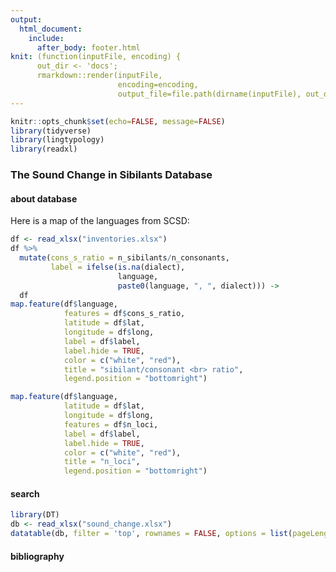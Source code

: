 ```yaml
---
output: 
  html_document:
    include:
      after_body: footer.html
knit: (function(inputFile, encoding) { 
      out_dir <- 'docs';
      rmarkdown::render(inputFile,
                        encoding=encoding, 
                        output_file=file.path(dirname(inputFile), out_dir, 'index.html')) })
---
```


```r
knitr::opts_chunk$set(echo=FALSE, message=FALSE)
library(tidyverse)
library(lingtypology)
library(readxl)
```

###  The Sound Change in Sibilants Database {.tabset .tabset-fade .tabset-pills}

#### about database
Here is a map of the languages from SCSD:
```r
df <- read_xlsx("inventories.xlsx")
df %>% 
  mutate(cons_s_ratio = n_sibilants/n_consonants,
         label = ifelse(is.na(dialect), 
                        language,
                        paste0(language, ", ", dialect))) ->
  df
map.feature(df$language,
            features = df$cons_s_ratio,
            latitude = df$lat,
            longitude = df$long,
            label = df$label,
            label.hide = TRUE,
            color = c("white", "red"),
            title = "sibilant/consonant <br> ratio",
            legend.position = "bottomright")
```


```r
map.feature(df$language,
            latitude = df$lat,
            longitude = df$long,
            features = df$n_loci,
            label = df$label,
            label.hide = TRUE,
            color = c("white", "red"),
            title = "n_loci",
            legend.position = "bottomright")
```


#### search
```r
library(DT)
db <- read_xlsx("sound_change.xlsx")
datatable(db, filter = 'top', rownames = FALSE, options = list(pageLength = 20, dom = 'tip'), escape = FALSE)
```

#### bibliography
